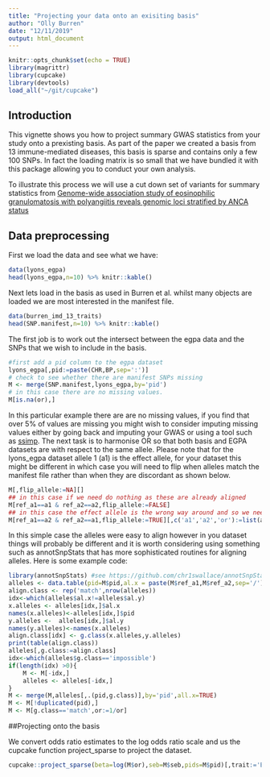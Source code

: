 ```yaml
---
title: "Projecting your data onto an exisiting basis"
author: "Olly Burren"
date: "12/11/2019"
output: html_document
---
```


```r
knitr::opts_chunk$set(echo = TRUE)
library(magrittr)
library(cupcake)
library(devtools)
load_all("~/git/cupcake")
```

## Introduction

This vignette shows you how to project summary GWAS statistics from your study onto a prexisting basis. As part of the paper we created a basis from 13 immune-mediated diseases, this basis is sparse and contains only a few 100 SNPs. In fact the loading matrix is so small that we have bundled it with this package allowing you to conduct your own analysis.

To illustrate this process we will use a cut down set of variants for summary statistics from [Genome-wide association study of eosinophilic granulomatosis with polyangiitis reveals genomic loci stratified by ANCA status](https://www.nature.com/articles/s41467-019-12515-9)

## Data preprocessing

First we load the data and see what we have:
```r
data(lyons_egpa)
head(lyons_egpa,n=10) %>% knitr::kable()
```
Next lets load in the basis as used in Burren et al. whilst many objects are loaded we are most interested in the manifest file.
```r
data(burren_imd_13_traits)
head(SNP.manifest,n=10) %>% knitr::kable()
```

The first job is to work out the intersect between the egpa data and the SNPs that we wish to include in the basis.

```r
#first add a pid column to the egpa dataset
lyons_egpa[,pid:=paste(CHR,BP,sep=':')]
# check to see whether there are manifest SNPs missing
M <- merge(SNP.manifest,lyons_egpa,by='pid')
# in this case there are no missing values. 
M[is.na(or),]
```
In this particular example there are are no missing values, if you find that over 5% of values are missing you might wish to consider imputing missing values either by going back and imputing your GWAS or using a tool such as [ssimp](https://github.com/zkutalik/ssimp_software). The next task is to harmonise OR so that both basis and EGPA datasets are with respect to the same allele. Please note that for the lyons_egpa dataset allele 1 (a1) is the effect allele, for your dataset this might be different in which case you will need to flip when alleles match the manifest file rather than when they are discordant as shown below.

```r
M[,flip_allele:=NA][]
## in this case if we need do nothing as these are already aligned
M[ref_a1==a1 & ref_a2==a2,flip_allele:=FALSE]
## in this case the effect allele is the wrong way around and so we need to flip
M[ref_a1==a2 & ref_a2==a1,flip_allele:=TRUE][,c('a1','a2','or'):=list(a2,a1,1/or)][]
```

In this simple case the alleles were easy to align however in you dataset things will probably be different and it is worth considering using something such as annotSnpStats that has more sophisticated routines for aligning alleles. Here is some example code:

```r
library(annotSnpStats) #see https://github.com/chr1swallace/annotSnpStats
alleles <- data.table(pid=M$pid,al.x = paste(M$ref_a1,M$ref_a2,sep='/'),al.y=paste(M$a1,M$a2,sep='/'))
align.class <- rep('match',nrow(alleles))
idx<-which(alleles$al.x!=alleles$al.y)
x.alleles <- alleles[idx,]$al.x
names(x.alleles)<-alleles[idx,]$pid
y.alleles <-  alleles[idx,]$al.y
names(y.alleles)<-names(x.alleles)
align.class[idx] <- g.class(x.alleles,y.alleles)
print(table(align.class))
alleles[,g.class:=align.class]
idx<-which(alleles$g.class=='impossible')
if(length(idx) >0){
    M <- M[-idx,]
    alleles <- alleles[-idx,]
}
M <- merge(M,alleles[,.(pid,g.class)],by='pid',all.x=TRUE)
M <- M[!duplicated(pid),]
M <- M[g.class=='match',or:=1/or]
```

##Projecting onto the basis

We convert odds ratio estimates to the log odds ratio scale and us the cupcake function project_sparse to project the dataset.

```r
cupcake::project_sparse(beta=log(M$or),seb=M$seb,pids=M$pid)[,trait:='EGPA'][]
```

